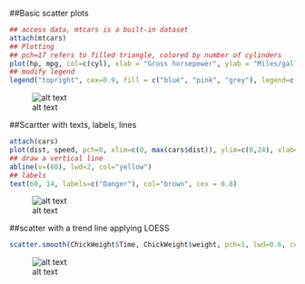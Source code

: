 ##Basic scatter plots

```r
## access data, mtcars is a built-in dataset
attach(mtcars)
## Plotting
## pch=17 refers to filled triangle, colored by number of cylinders
plot(hp, mpg, col=c(cyl), xlab = "Gross horsepower", ylab = "Miles/gallon", main = "Automobiles", pch=17)
## modify legend
legend("topright", cex=0.9, fill = c("blue", "pink", "grey"), legend=c("4 cylinders", "6 cylinders", "8 cylinders"))
```

![alt text](BasicScatter.png)



##Scartter with texts, labels, lines

```r
attach(cars)
plot(dist, speed, pch=0, xlim=c(0, max(cars$dist)), ylim=c(0,24), xlab="Distance", ylab="Speed", main="Speed and Stopping Distance of Cars")
## draw a vertical line
abline(v=(60), lwd=2, col="yellow")
## labels
text(60, 14, labels=c("Danger"), col="brown", cex = 0.8)
```

![alt text](TextedScatter.png)



##scatter with a trend line applying LOESS

```r
scatter.smooth(ChickWeight$Time, ChickWeight$weight, pch=1, lwd=0.6, col="Green", lpars = list(lty=6, col="Grey", lwd=2), xlab = "Age", ylab="Weight", main="Weight versus age of chicks")
```

![alt text](TrendedScatter.png)
